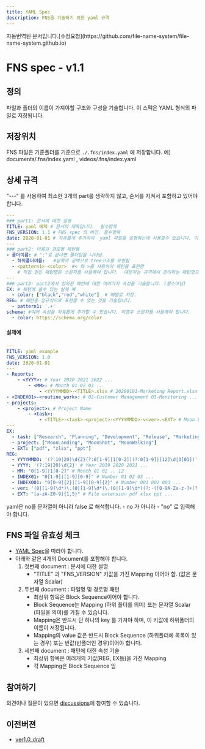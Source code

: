 ```yaml
---
title: YAML Spec
description: FNS을 기술하기 위한 yaml 규격
---
```


<Aside>자동번역된 문서입니다.[수정요청](https://github.com/file-name-system/file-name-system.github.io)</Aside>

# FNS spec - v1.1

## 정의
파일과 폴더의 이름이 가져야할 구조와 구성을 기술합니다. 
이 스펙은 YAML 형식의 파일로 저장됩니다. 

## 저장위치 
FNS 파일은 기준폴더를 기준으로 `./.fns/index.yaml` 에 저장합니다. 
예) documents/.fns/index.yaml , videos/.fns/index.yaml


## 상세 규격

"---" 를 사용하여 최소한 3개의 part를 생략하지 않고, 순서를 지켜서 포함하고 있어야합니다.

```yaml
---
### part1: 문서에 대한 설명
TITLE: yaml 예제 # 문서의 제목입니다.  필수항목 
FNS_VERSION: 1.1 # FNS spec 의 버전. 필수항목  
date: 2020-01-01 # 자유롭게 추가하여  yaml 파일을 설명하는데 사용할수 있습니다. 이경우 키 이름은 소문자를 사용해야 합니다.   
---
### part2: 이름과 경로명 패턴들 
- 폴더이름: # ":"로 끝나면 폴더임을 나타냄.  
  - 하위폴더이름:   #앞쪽의 공백으로 tree구조를 표현함 
  - <pattern1>-<color>  #< 와 >를 사용하여 패턴을 표현함 
    # 직접 만든 패턴명은 소문자를 사용해야 합니다.  대문자는 규격에서 관리하는 패턴명으로 사용됩니다.
--- 
### part3: part2에서 정의된 패턴에 대한 여러가지 속성을 기술합니다. (필수아님)
EX: # 패턴에 올수 있는 실제 예 
  - color: ["black","red","white"]  # 배열로 저장.
REG: # 패턴중 정규식으로 표현할 수 있는 것을 기술합니다.   
  - pattern1: '.+'  
schema: #여러 속성을 자유롭게 추가할 수 있습니다. 이경우 소문자를 사용해야 합니다. 
  - color: https://schema.org/color
```

#### 실제예 
```yaml
---
TITLE: yaml example 
FNS_VERSION: 1.0 
date: 2020-01-01 
---
- Reports:
    - <YYYY>: # Year 2020 2021 2022 ...
        - <MM>: # Month 01 02 03 ...
            - <YYYYMMDD>-<TITLE>.xlsx # 20200101-Marketing Report.xlsx
- <INDEX01>-<routine_work>: # 02-Customer Management 03-Monitoring ...
- projects:
    - <project>: # Project Name
        - <task>:
            - <TITLE>-<task>-<project>-<YYYYMMDD>-v<ver>.<EXT> # Moon Landing Project Proposal-Planning-Moon Landing-20200101-v1.0.ppt
---
EX: 
  - task: ["Research", "Planning", "Development", "Release", "Marketing"]
  - project: ["MoonLanding", "MoonShot", "MoonWalking"]
  - EXT: ["pdf", "xlsx", "ppt"]
REG:
  - YYYYMMDD: '(?:19|20)\d{2}(?:0[1-9]|1[0-2])(?:0[1-9]|[12]\d|3[01])' # Date (Year-Month-Day)
  - YYYY: '(?:19|20)\d{2}' # Year 2019 2020 2021 ...
  - MM: "0[1-9]|1[0-2]" # Month 01 02 .. 12
  - INDEX01: "0[1-9]|[1-9][0-9]" # Number 01 02 03 ...
  - INDEX001: "0[0-9]{2}|[1-9][0-9]{2}" # Number 001 002 003 ...
  - ver: '(0|[1-9]\d*)\.(0|[1-9]\d*)\.(0|[1-9]\d*)(?:-([0-9A-Za-z-]+(?:\.[0-9A-Za-z-]+)*))?(?:\+([0-9A-Za-z-]+(?:\.[0-9A-Za-z-]+)*))?' # Version 1.0.0 Reference: https://github.com/nils-tekampe/semverdoc/blob/master/semverdoc.md
  - EXT: "[a-zA-Z0-9]{1,5}" # File extension pdf xlsx ppt ...
```

<Aside type="caution">yaml은 no를 문자열이 아니라 false 로 해석합니다. - no 가 아니라 - "no" 로 입력해야 합니다.</Aside>

## FNS 파일 유효성 체크
- [YAML Spec](https://yaml.org/spec/)을 따라야 합니다.  
- 아래와 같은 4개의 Document를 포함해야 합니다.
    1. 첫번째 document : 문서에 대한 설명
        - "TITLE" 과 "FNS_VERSION" 키값을 가진  Mapping 이어야 함. (값은  문자열 Scalar)   
    2. 두번째 document : 파일명 및 경로명 패턴 
        - 최상위 항목은 Block Sequence이어야 합니다.   
        - Block Sequence는 Mapping (하위 폴더를 의미) 또는 문자열 Scalar (파일을 의미)를 가질 수 있습니다.
        - Mapping은 반드시 단 하나의 key 를 가져야 하며, 이 키값에 하위폴더의 이름이 저장됩니다.
        - Mapping의 value 값은 반드시 Block Sequence (하위폴더에 목록이 있는 경우) 또는 빈값(빈폴더인 경우)이어야 합니다.
    3. 세번째 document : 패턴에 대한 속성 기술 
        - 최상위 항목은 여러개의 키값(REG, EX등)을 가진 Mapping 
        - 각 Mapping은 Block Sequence 임 
    
## 참여하기
의견이나 질문이 있으면 [discussions](https://github.com/file-name-system/file-name-system.github.io/discussions)에 참여할 수 있습니다.

## 이전버젼
- [ver1.0_draft](   ../spec_draft/) 